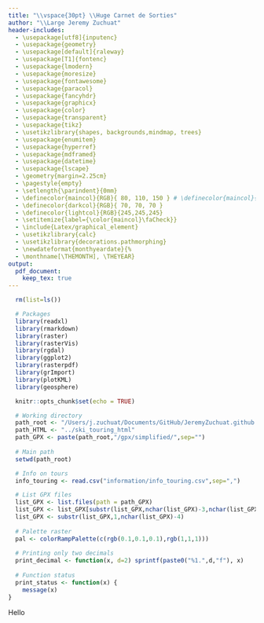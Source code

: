 ```yaml
---
title: "\\vspace{30pt} \\Huge Carnet de Sorties"
author: "\\Large Jeremy Zuchuat"
header-includes:
  - \usepackage[utf8]{inputenc}	
  - \usepackage{geometry}
  - \usepackage[default]{raleway}
  - \usepackage[T1]{fontenc}
  - \usepackage{lmodern}
  - \usepackage{moresize}
  - \usepackage{fontawesome}
  - \usepackage{paracol}
  - \usepackage{fancyhdr}
  - \usepackage{graphicx}
  - \usepackage{color}
  - \usepackage{transparent}
  - \usepackage{tikz}	
  - \usetikzlibrary{shapes, backgrounds,mindmap, trees}
  - \usepackage{enumitem}
  - \usepackage{hyperref}
  - \usepackage{mdframed}
  - \usepackage{datetime}
  - \usepackage{lscape}
  - \geometry{margin=2.25cm}
  - \pagestyle{empty}
  - \setlength{\parindent}{0mm}
  - \definecolor{maincol}{RGB}{ 80, 110, 150 } # \definecolor{maincol}{RGB}{ 225, 0, 0 }
  - \definecolor{darkcol}{RGB}{ 70, 70, 70 }
  - \definecolor{lightcol}{RGB}{245,245,245}
  - \setitemize{label={\color{maincol}\faCheck}}
  - \include{Latex/graphical_element}
  - \usetikzlibrary{calc}
  - \usetikzlibrary{decorations.pathmorphing}
  - \newdateformat{monthyeardate}{%
  - \monthname[\THEMONTH], \THEYEAR}
output: 
  pdf_document:
    keep_tex: true
---
```


\columnratio{0.4}
\setlength{\columnsep}{2.2em}
\setlength{\columnseprule}{4pt}
\colseprulecolor{lightcol}
\linespread{1.20}

```r
  rm(list=ls())

  # Packages 
  library(readxl)
  library(rmarkdown)
  library(raster)
  library(rasterVis)
  library(rgdal)
  library(ggplot2)
  library(rasterpdf)
  library(grImport)
  library(plotKML)
  library(geosphere)

  knitr::opts_chunk$set(echo = TRUE)
```

\thispagestyle{empty}

\begin{tikzpicture}[overlay,remember picture]
	\draw [line width=0.3mm,decorate]
	($ (current page.north west) + (2.35cm,-2.35cm) $)
	rectangle
	($ (current page.south east) + (-2.35cm,2.35cm) $);
	\draw [line width=0.5mm,decorate]
	($ (current page.north west) + (2.5cm,-2.5cm) $)
	rectangle
	($ (current page.south east) + (-2.5cm,2.5cm) $);
\end{tikzpicture}

\begin{figure}
  \vspace{-20pt}
	\begin{center}
	\includegraphics[width=11cm]{Pictures/Cover.jpg}
	\end{center}
	\vspace{20pt}
\end{figure}

\begin{center} 
  \Large \monthyeardate\today
\end{center} 

\clearpage

\pagenumbering{arabic}

\pagestyle{fancy}
\renewcommand{\headrulewidth}{0pt}
\renewcommand{\footrulewidth}{0pt}
\cfoot{- \thepage -}

```r

  # Working directory
  path_root <- "/Users/j.zuchuat/Documents/GitHub/JeremyZuchuat.github.io/map" 
  path_HTML <- "../ski_touring_html"
  path_GPX <- paste(path_root,"/gpx/simplified/",sep="") 
  
  # Main path
  setwd(path_root)

  # Info on tours
  info_touring <- read.csv("information/info_touring.csv",sep=",")

  # List GPX files
  list_GPX <- list.files(path = path_GPX)
  list_GPX <- list_GPX[substr(list_GPX,nchar(list_GPX)-3,nchar(list_GPX)) == ".gpx"]
  list_GPX <- substr(list_GPX,1,nchar(list_GPX)-4)
  
  # Palette raster
  pal <- colorRampPalette(c(rgb(0.1,0.1,0.1),rgb(1,1,1)))
  
  # Printing only two decimals
  print_decimal <- function(x, d=2) sprintf(paste0("%1.",d,"f"), x) 
  
  # Function status 
  print_status <- function(x) {
    message(x)
}
```

Hello